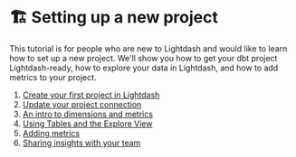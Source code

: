 # 🏗 Setting up a new project

This tutorial is for people who are new to Lightdash and would like to learn how to set up a new project. We'll show you how to get your dbt project Lightdash-ready, how to explore your data in Lightdash, and how to add metrics to your project. 

1. [Create your first project in Lightdash](/get-started/setup-lightdash/get-project-lightdash-ready)
2. [Update your project connection](/get-started/setup-lightdash/connect-project)
3. [An intro to dimensions and metrics](/get-started/setup-lightdash/intro-metrics-dimensions)
4. [Using Tables and the Explore View](/get-started/setup-lightdash/using-explores)
5. [Adding metrics](/get-started/setup-lightdash/how-to-create-metrics)
6. [Sharing insights with your team](/get-started/exploring-data/sharing-insights)
